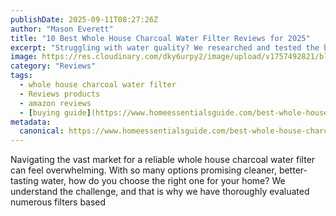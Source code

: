 ```yaml
---
publishDate: 2025-09-11T08:27:26Z
author: "Mason Everett"
title: "10 Best Whole House Charcoal Water Filter Reviews for 2025"
excerpt: "Struggling with water quality? We researched and tested the best whole house charcoal water filters to help you enjoy cleaner, great-tasting water every day."
image: https://res.cloudinary.com/dky6urpy2/image/upload/v1757492821/blog_image_1757492820_pfzfo1.webp
category: "Reviews"
tags:
  - whole house charcoal water filter
  - Reviews products
  - amazon reviews
  - [buying guide](https://www.homeessentialsguide.com/best-whole-house-water-filter-for-well)
metadata:
  canonical: https://www.homeessentialsguide.com/best-whole-house-charcoal-water-filter
---
```



Navigating the vast market for a reliable whole house charcoal water filter can feel overwhelming. With so many options promising cleaner, better-tasting water, how do you choose the right one for your home? We understand the challenge, and that is why we have thoroughly evaluated numerous filters based